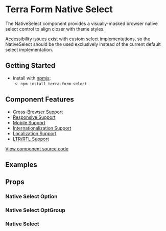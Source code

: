 


<Badge />

# Terra Form Native Select

The NativeSelect component provides a visually-masked browser native select control to align closer with theme styles.

Accessibility issues exist with custom select implementations, so the NativeSelect should be the used exclusively instead of the current default select implementation.

## Getting Started

- Install with [npmjs](https://www.npmjs.com):
  - `npm install terra-form-select`

## Component Features

- [Cross-Browser Support](https://engineering.cerner.com/terra-ui/about/terra-ui/component-standards#cross-browser-support)
- [Responsive Support](https://engineering.cerner.com/terra-ui/about/terra-ui/component-standards#responsive-support)
- [Mobile Support](https://engineering.cerner.com/terra-ui/about/terra-ui/component-standards#mobile-support)
- [Internationalization Support](https://engineering.cerner.com/terra-ui/about/terra-ui/component-standards#internationalization-i18n)
- [Localization Support](https://engineering.cerner.com/terra-ui/about/terra-ui/component-standards#internationalization-i18n)
- [LTR/RTL Support](https://engineering.cerner.com/terra-ui/about/terra-ui/component-standards#ltr--rtl)

[View component source code](https://github.com/cerner/terra-core/tree/master/packages/terra-form-select)

## Examples
<UncontrolledExample title="Create an Uncontrolled Select" description="An example of implementing an uncontrolled Select." />
<ControlledExample title="Create a Controlled Select" description="An example of implementing a controlled Select." />
<OptGroupExample title="OptGroup" description="An OptGroup provides a way to group options together." />
<DisabledExample title="Disabled" />
<IncompleteExample title="Incomplete" description="Applies theme-specific styling for incomplete. ***Note: Only use incomplete if given specific guidance, reserved for specific applications when no value has been provided. Not for general use.***" />
<InvalidExample title="Invalid" description="Applies theme-specific styling for invalid. Will also display error text when used with a Field." />
<FilterStyleExample title="Filter Style" description="For special use: an example of implementing a select outside of form fields (e.g. in a filter bar), which removes the placeholder, prevents the ability to be cleared, and forces a value to always be selected." />
<DisabledOptionsExample title="Disabled Options" description="An example of implementing Select with disabled options" />

## Props
### Native Select Option
<NativeOptionsPropsTable />

### Native Select OptGroup
<NativeOptGroupsPropsTable />

### Native Select
<NativeSelectPropsTable />
